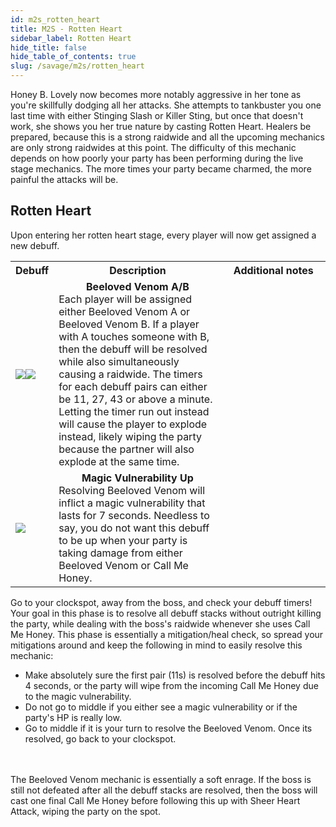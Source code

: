 ```yaml
---
id: m2s_rotten_heart
title: M2S - Rotten Heart
sidebar_label: Rotten Heart
hide_title: false
hide_table_of_contents: true
slug: /savage/m2s/rotten_heart
---
```



Honey B. Lovely now becomes more notably aggressive in her tone as you're skillfully dodging all her attacks. She attempts to tankbuster you one last time with either <Tankbuster>Stinging Slash</Tankbuster> or <Tankbuster>Killer Sting</Tankbuster>, but once that doesn't work, she shows you her true nature by casting <Raidwide>Rotten Heart</Raidwide>. Healers be prepared, because this is a strong raidwide and all the upcoming mechanics are only strong raidwides at this point. The difficulty of this mechanic depends on how poorly your party has been performing during the live stage mechanics. The more times your party became charmed, the more painful the attacks will be.

## Rotten Heart

Upon entering her rotten heart stage, every player will now get assigned a new debuff.

<table width='70%'>
    <tr>
        <th>Debuff</th>
        <th>Description</th>
        <th>Additional notes</th>
    </tr>
    <tr>
        <td><img src={beeloved_venom_a_icon_hr} /><img src={beeloved_venom_b_icon_hr} /></td>
        <td><center><strong>Beeloved Venom A/B</strong></center>Each player will be assigned either Beeloved Venom A or Beeloved Venom B. If a player with A touches someone with B, then the debuff will be resolved while also simultaneously causing a raidwide. The timers for each debuff pairs can either be 11, 27, 43 or above a minute. Letting the timer run out instead will cause the player to explode instead, likely wiping the party because the partner will also explode at the same time.</td>
        <td width='33%'><KittenAsset path='m2s/rotten_heart_partylist.png' /></td>
    </tr>
    <tr>
        <td><img src={magic_vulnerability_up_icon_hr} /></td>
        <td><center><strong>Magic Vulnerability Up</strong></center>Resolving Beeloved Venom will inflict a magic vulnerability that lasts for 7 seconds. Needless to say, you do not want this debuff to be up when your party is taking damage from either Beeloved Venom or <Raidwide>Call Me Honey</Raidwide>.</td>
        <td></td>
    </tr>
</table>

Go to your clockspot, away from the boss, and check your debuff timers! Your goal in this phase is to resolve all debuff stacks without outright killing the party, while dealing with the boss's raidwide whenever she uses <Raidwide>Call Me Honey</Raidwide>. This phase is essentially a mitigation/heal check, so spread your mitigations around and keep the following in mind to easily resolve this mechanic:
- Make absolutely sure the first pair (11s) is resolved before the debuff hits 4 seconds, or the party will wipe from the incoming <Raidwide>Call Me Honey</Raidwide> due to the magic vulnerability.
- Do not go to middle if you either see a magic vulnerability or if the party's HP is really low.
- Go to middle if it is your turn to resolve the Beeloved Venom. Once its resolved, go back to your clockspot.

<KittenAsset path='m2s/rotten_heart.webm' wrapper='div' />

<br /><br />
The Beeloved Venom mechanic is essentially a soft enrage. If the boss is still not defeated after all the debuff stacks are resolved, then the boss will cast one final <Raidwide>Call Me Honey</Raidwide> before following this up with <Enrage>Sheer Heart Attack</Enrage>, wiping the party on the spot.